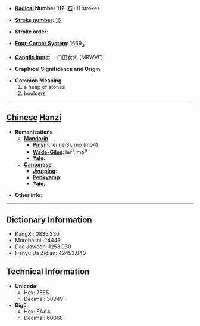 * '''[[Wiktionary:Chinese radical index| Radical]] Number 112''': [[Wiktionary:Chinese radical index 石|石]]+11 strokes

* '''[[Wiktionary:Chinese total strokes index|Stroke number]]''': [[Wiktionary:Chinese total strokes index 16|16]]

* '''Stroke order''': 

* '''[[Wiktionary:Chinese four corner index|Four-Corner System]]''': 1669<sub>3</sub>

* '''[[Wiktionary:Chinese Cangjie index|Cangjie input]]''': 一口田女火 (MRWVF)

* '''Graphical Significance and Origin''': 

* '''Common Meaning'''
*#a heap of stones
*# boulders


----

== [[Chinese]] [[Hanzi]] ==

* '''Romanizations'''
** '''[[Mandarin]]'''
*** '''[[Pinyin]]''': lěi (lei3), mò (mo4)
*** '''[[Wade-Giles]]''': lei<sup>3</sup>, mo<sup>4</sup>
*** '''[[Yale]]''': 
** '''[[Cantonese]]'''
*** '''[[Jyutping]]''':
*** '''[[Penkyamp]]''': 
*** '''[[Yale]]''': 

* '''Other info''': 

----

== Dictionary Information ==

* KangXi: 0835.330
* Morobashi: 24443
* Dae Jaweon: 1253.030
* Hanyu Da Zidian: 42453.040

== Technical Information ==

* '''Unicode''':
** Hex: 78E5
** Decimal: 30949
* '''Big5''':
** Hex: EAA4
** Decimal: 60068
